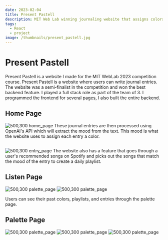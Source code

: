 ```yaml
---
date: 2023-02-04
title: Present Pastell
description: MIT Web Lab winning journaling website that assigns colors and spotify playlists to your journal entries based on the mood.
tags:
  - React
  - project
image: /thumbnails/present_pastell.jpg
---
```



# Present Pastell
<YouTube videoId="5_1bPEkWdbg" title="Present Pastell" />

Present Pastell is a website I made for the MIT WebLab 2023 competition course. Present Pastell is a website where users can write journal entries. The website was a semi-finalist in the competition and won the best backend feature. I played a full stack role as part of the team of 3. I programmed the frontend for several pages, I also built the entire backend.

## Home Page

![500,300 home_page](./home_page.jpg)
These journal entries are then processed using OpenAI's API which will extract the mood from the text. This mood is what the website uses to assign each entry a color.

##

![500,300 entry_page](./journal_page.jpg)
The website also has a feature that goes through a user's recommended songs on Spotify and picks out the songs that match the mood of the entry to create a daily playlist.

## Listen Page

![500,300 palette_page](./listen_page.jpg)
![500,300 palette_page](./listen_page2.jpg)

Users can see their past colors, playlists, and entries through the palette page.

## Palette Page

![500,300 palette_page](./pallette_page.jpg)
![500,300 palette_page](./songs_page1.jpg)
![500,300 palette_page](./songs_page2.jpg)
